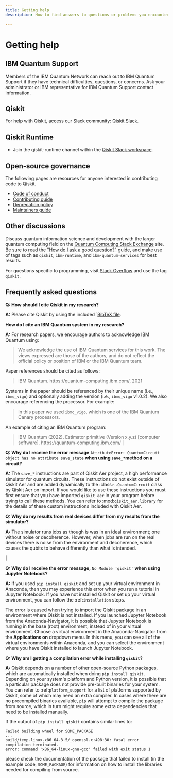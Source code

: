 ```yaml
---
title: Getting help
description: How to find answers to questions or problems you encounter while using IBM Quantum (Platform, or on IBM Cloud) or Qiskit Runtime

---
```


# Getting help

## IBM Quantum Support

Members of the IBM Quantum Network can reach out to IBM Quantum Support if they have technical difficulties, questions, or concerns. Ask your administrator or IBM representative for IBM Quantum Support contact information.


## Qiskit

For help with Qiskit, access our Slack community: [Qiskit Slack](https://qisk.it/join-slack).

## Qiskit Runtime

- Join the qiskit-runtime channel within the [Qiskit Slack workspace](https://qisk.it/join-slack).

## Open-source governance

The following pages are resources for anyone interested in contributing code to Qiskit.

- [Code of conduct](https://github.com/Qiskit/qiskit-metapackage/blob/master/CODE_OF_CONDUCT.md)
- [Contributing guide](https://qiskit.org/documentation/contributing_to_qiskit.html#contributing-links)
- [Deprecation policy](https://qiskit.org/documentation/deprecation_policy.html)
- [Maintainers guide](https://qiskit.org/documentation/maintainers_guide.html)

## Other discussions

Discuss quantum information science and development with the larger quantum computing field on the [Quantum Computing Stack Exchange](https://quantumcomputing.stackexchange.com/questions/) site. Be sure to read the ["How do I ask a good question?"](https://quantumcomputing.stackexchange.com/help/how-to-ask) guide, and make use of tags such as `qiskit`, `ibm-runtime`, and `ibm-quantum-services` for best results.

For questions specific to programming, visit [Stack Overflow](https://stackoverflow.com/) and use the tag `qiskit`.

## Frequently asked questions

**Q: How should I cite Qiskit in my research?**

**A:** Please cite Qiskit by using the included `[BibTeX file](https://github.com/Qiskit/qiskit/blob/main/CITATION.bib).

**How do I cite an IBM Quantum system in my research?**

**A:** For research papers, we encourage authors to acknowledge IBM Quantum using:

>    We acknowledge the use of IBM Quantum services for this work. The views expressed are those of the authors, and do not reflect the official policy or position of IBM or the IBM Quantum team.

Paper references should be cited as follows:

> IBM Quantum. https://<span>quantum-computing.ibm.com</span>/, 2021

Systems in the paper should be referenced by their unique name (i.e., `ibmq_vigo`) and optionally
adding the version (i.e., `ibmq_vigo` v1.0.2).  We also encourage referencing the processor.
For example:

> In this paper we used `ibmq_vigo`, which is one of the IBM Quantum Canary processors.

An example of citing an IBM Quantum program:

> IBM Quantum (2022). Estimator primitive (Version x.y.z) [computer software]. https://<span>quantum-computing.ibm.com</span>/
|

**Q: Why do I receive the error message** ``AttributeError: QuantumCircuit object has no attribute save_state``
**when using ``save_*``method on a circuit?**

**A:** The ``save_*`` instructions are part of Qiskit Aer project,
a high performance simulator for quantum circuits. These instructions do not
exist outside of Qiskit Aer and are added dynamically to the
:class:`~.QuantumCircuit` class by Qiskit Aer on import. If you would like to
use these instructions you must first ensure that you have imported
``qiskit_aer`` in your program before trying to call these methods. You
can refer to :mod:`qiskit_aer.library` for the details of these custom
instructions included with Qiskit Aer.

**Q: Why do my results from real devices differ from my results from the simulator?**

**A:** The simulator runs jobs as though is was in an ideal environment; one
without noise or decoherence. However, when jobs are run on the real devices
there is noise from the environment and decoherence, which causes the qubits
to behave differently than what is intended.

|

**Q: Why do I receive the error message,** ``No Module 'qiskit'`` **when using Jupyter Notebook?**

**A:** If you used ``pip install qiskit`` and set up your virtual environment in
Anaconda, then you may experience this error when you run a tutorial
in Jupyter Notebook. If you have not installed Qiskit or set up your
virtual environment, you can follow the :ref:`installation` steps.

The error is caused when trying to import the Qiskit package in an
environment where Qiskit is not installed. If you launched Jupyter Notebook
from the Anaconda-Navigator, it is possible that Jupyter Notebook is running
in the base (root) environment, instead of in your virtual
environment. Choose a virtual environment in the Anaconda-Navigator from the
**Applications on** dropdown menu. In this menu, you can see
all of the virtual environments within Anaconda, and you can
select the environment where you have Qiskit installed to launch Jupyter
Notebook.

**Q: Why am I getting a compilation error while installing ``qiskit``?**

**A:** Qiskit depends on a number of other open-source Python packages, which
are automatically installed when doing ``pip install qiskit``. Depending on
your system's platform and Python version, it is possible that a particular
package does not provide pre-built binaries for your system. You can refer
to :ref:`platform_support` for a list of platforms supported by Qiskit, some
of which may need an extra compiler. In cases where there are
no precompiled binaries available, ``pip`` will attempt to compile the package
from source, which in turn might require some extra dependencies that need to
be installed manually.

If the output of ``pip install qiskit`` contains similar lines to:

```
Failed building wheel for SOME_PACKAGE
...
build/temp.linux-x86_64-3.5/_openssl.c:498:30: fatal error
compilation terminated.
error: command 'x86_64-linux-gnu-gcc' failed with exit status 1
```

please check the documentation of the package that failed to install (in the
example code, ``SOME_PACKAGE``) for information on how to install the libraries
needed for compiling from source.